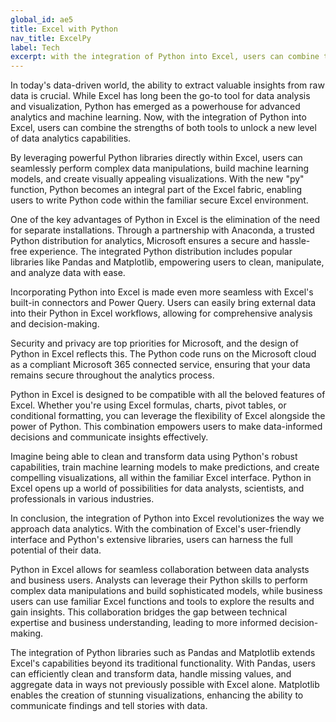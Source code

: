 ```yaml
---
global_id: ae5
title: Excel with Python
nav_title: ExcelPy
label: Tech
excerpt: with the integration of Python into Excel, users can combine the strengths of both tools to unlock a new level of data analytics capabilities
---
```


In today's data-driven world, the ability to extract valuable insights from raw data is crucial. While Excel has long been the go-to tool for data analysis and visualization,
Python has emerged as a powerhouse for advanced analytics and machine learning. Now, with the integration of Python into Excel, users can combine the strengths of both tools to unlock a new level of data analytics capabilities.

By leveraging powerful Python libraries directly within Excel, users can seamlessly perform complex data manipulations, build machine learning models, and create visually appealing visualizations. With the new "py" function, Python becomes an integral part of the Excel fabric, enabling users to write Python code within the familiar secure Excel environment.

One of the key advantages of Python in Excel is the elimination of the need for separate installations.
Through a partnership with Anaconda, a trusted Python distribution for analytics, Microsoft ensures a secure and hassle-free experience.
The integrated Python distribution includes popular libraries like Pandas and Matplotlib, empowering users to clean, manipulate, and analyze data with ease.

Incorporating Python into Excel is made even more seamless with Excel's built-in connectors and Power Query.
Users can easily bring external data into their Python in Excel workflows, allowing for comprehensive analysis and decision-making.

Security and privacy are top priorities for Microsoft, and the design of Python in Excel reflects this.
The Python code runs on the Microsoft cloud as a compliant Microsoft 365 connected service, ensuring that your data remains secure throughout the analytics process.

Python in Excel is designed to be compatible with all the beloved features of Excel.
Whether you're using Excel formulas, charts, pivot tables, or conditional formatting, you can leverage the flexibility of Excel alongside the power of Python.
This combination empowers users to make data-informed decisions and communicate insights effectively.

Imagine being able to clean and transform data using Python's robust capabilities, train machine learning models to make predictions, and create compelling visualizations, all within the familiar Excel interface.
Python in Excel opens up a world of possibilities for data analysts, scientists, and professionals in various industries.

In conclusion, the integration of Python into Excel revolutionizes the way we approach data analytics.
With the combination of Excel's user-friendly interface and Python's extensive libraries, users can harness the full potential of their data.

Python in Excel allows for seamless collaboration between data analysts and business users.
Analysts can leverage their Python skills to perform complex data manipulations and build sophisticated models, while business users can use familiar Excel functions and tools to explore the results and gain insights. This collaboration bridges the gap between technical expertise and business understanding, leading to more informed decision-making.

The integration of Python libraries such as Pandas and Matplotlib extends Excel's capabilities beyond its traditional functionality.
With Pandas, users can efficiently clean and transform data, handle missing values, and aggregate data in ways not previously possible with Excel alone.
Matplotlib enables the creation of stunning visualizations, enhancing the ability to communicate findings and tell stories with data.

